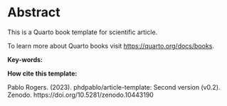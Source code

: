 # Abstract {.unnumbered .unlisted}

This is a Quarto book template for scientific article.

To learn more about Quarto books visit <https://quarto.org/docs/books>.

**Key-words:**

**How cite this template:**

Pablo Rogers. (2023). phdpablo/article-template: Second version (v0.2). Zenodo. https://doi.org/10.5281/zenodo.10443190
